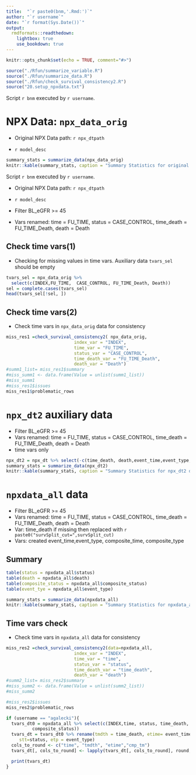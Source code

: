 ```yaml
---
title:  "`r paste0(bnm,'.Rmd:')`"
author: "`r username`"
date: "`r format(Sys.Date())`"
output:
  rmdformats::readthedown:
    lightbox: true
    use_bookdown: true
---
```


<!-- SETUP  -->

```r
knitr::opts_chunk$set(echo = TRUE, comment="#>")
```

```r

source("./Rfun/summarize_variable.R")
source("./Rfun/summarize_data.R")
source("./Rfun/check_survival_consistency2.R")
source("20.setup_npxdata.txt")

```

<!-- Section: Original NPX data -->

Script `r bnm` executed by `r username`.

# NPX Data: `npx_data_orig`

* Original NPX Data path: `r npx_dtpath`

* `r model_desc`


```r
summary_stats = summarize_data(npx_data_orig)
knitr::kable(summary_stats, caption = "Summary Statistics for original NPX data")
```


Script `r bnm` executed by `r username`.

* Original NPX Data path: `r npx_dtpath`

* `r model_desc`

* Filter BL_eGFR >= 45
* Vars renamed: time = FU_TIME, status = CASE_CONTROL, time_death = FU_TIME_Death, death = Death

<!-- Check surv vars -->

## Check time vars(1)

* Checking for missing values in time vars. Auxiliary data `tvars_sel` should be empty 
```r
tvars_sel = npx_data_orig %>% 
  select(c(INDEX,FU_TIME,  CASE_CONTROL, FU_TIME_Death, Death))
sel = complete.cases(tvars_sel)
head(tvars_sel[!sel, ])
```
## Check time vars(2)


* Check time vars in `npx_data_orig` data for consistency

```r

miss_res1 =check_survival_consistency2( npx_data_orig, 
                          index_var = "INDEX", 
                          time_var = "FU_TIME", 
                          status_var = "CASE_CONTROL", 
                          time_death_var = "FU_TIME_Death", 
                          death_var = "Death")
#summ1_list= miss_res1$summary
#miss_summ1 <- data.frame(Value = unlist(summ1_list))
#miss_summ1
#miss_res1$issues
miss_res1$problematic_rows
```

<!--  Section: NPX `npx_dt2` data -->

# `npx_dt2` auxiliary data

* Filter BL_eGFR >= 45
* Vars renamed: time = FU_TIME, status = CASE_CONTROL, time_death = FU_TIME_Death, death = Death
* time vars only 

```r
npx_dt2 = npx_dt %>% select(-c(time_death, death,event_time,event_type, composite_time, composite_status ))
summary_stats = summarize_data(npx_dt2)
knitr::kable(summary_stats, caption = "Summary Statistics for npx_dt2 data")
```

<!--  Section: NPX npxdata_all data -->

# `npxdata_all` data

* Filter BL_eGFR >= 45
* Vars renamed: time = FU_TIME, status = CASE_CONTROL, time_death = FU_TIME_Death, death = Death
* Var: time_death if missing then replaced with `r paste0("survSplit_cut=",survSplit_cut)` 
* Vars:  created event_time,event_type, composite_time, composite_type

## Summary

```r
table(status = npxdata_all$status)
table(death = npxdata_all$death)
table(composite_status = npxdata_all$composite_status)
table(event_tye = npxdata_all$event_type)

summary_stats = summarize_data(npxdata_all)
knitr::kable(summary_stats, caption = "Summary Statistics for npxdata_all data")
```

## Time vars check

* Check time vars in `npxdata_all` data for consistency

```r
                          
miss_res2 =check_survival_consistency2(data=npxdata_all, 
                          index_var = "INDEX", 
                          time_var = "time", 
                          status_var = "status", 
                          time_death_var = "time_death", 
                          death_var = "death")
#summ2_list= miss_res2$summary
#miss_summ2 <- data.frame(Value = unlist(summ2_list))
#miss_summ2

#miss_res2$issues
miss_res2$problematic_rows
```


<!-- Time vars -->

```r
if (username == "agalecki"){
  tvars_dt0 = npxdata_all %>% select(c(INDEX,time, status, time_death, death, event_time,event_type, composite_time, 
          composite_status))
  tvars_dt = tvars_dt0 %>% rename(tmdth = time_death, etime= event_time, dth =death, cmp_tm = composite_time, cmp_stt= composite_status,
     stt=status, etp = event_type)       
  cols_to_round <- c("time", "tmdth", "etime","cmp_tm")
  tvars_dt[, cols_to_round] <- lapply(tvars_dt[, cols_to_round], round, digits = 2)

  print(tvars_dt)
}
```